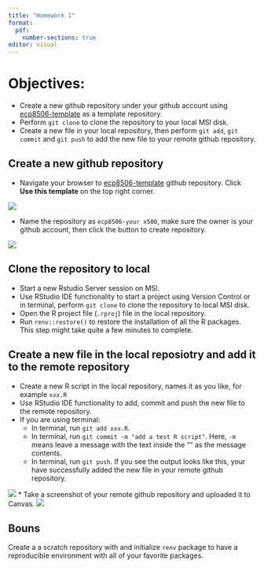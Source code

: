 ```yaml
---
title: "Homework 1"
format: 
  pdf: 
    number-sections: true
editor: visual
---
```


# Objectives:

-   Create a new github repository under your github account using [ecp8506-template](https://github.com/UMN-ECP-PMX/ecp8506-template) as a template repository.
-   Perform `git clone` to clone the repository to your local MSI disk.
-   Create a new file in your local repository, then perform `git add`, `git commit` and `git push` to add the new file to your remote github repository.

## Create a new github repository

-   Navigate your browser to [ecp8506-template](https://github.com/UMN-ECP-PMX/ecp8506-template) github repository. Click **Use this template** on the top right corner.

![](pics/github1.png)

-   Name the repository as `ecp8506-your x500`, make sure the owner is your github account, then click the button to create repository.

![](pics/github2.png)

## Clone the repository to local

-   Start a new Rstudio Server session on MSI.
-   Use RStudio IDE functionality to start a project using Version Control or in terminal, perform `git clone` to clone the repository to local MSI disk.
-   Open the R project file (`.rproj`) file in the local repository.
-   Run `renv::restore()` to restore the installation of all the R packages. This step might take quite a few minutes to complete.

## Create a new file in the local reposiotry and add it to the remote repository

-   Create a new R script in the local repository, names it as you like, for example `xxx.R`
-   Use RStudio IDE functionality to add, commit and push the new file to the remote repository.
-   If you are using terminal:
    -   In terminal, run `git add xxx.R`.
    -   In terminal, run `git commit -m "add a test R script"`. Here, `-m` means leave a message with the text inside the "" as the message contents.
    -   In terminal, run `git push`. If you see the output looks like this, your have successfully added the new file in your remote github repository.

![](pics/gitpush.png) \* Take a screenshot of your remote github repository and uploaded it to Canvas. ![](pics/remotegit.png)

## Bouns

Create a a scratch repository with and initialize `renv` package to have a reproducible environment with all of your favorite packages.
